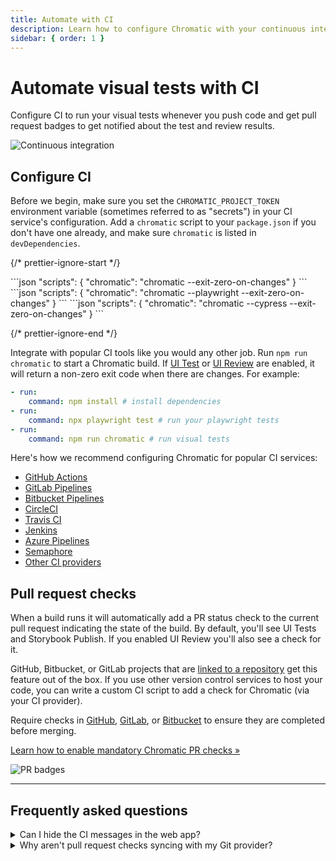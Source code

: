 ```yaml
---
title: Automate with CI
description: Learn how to configure Chromatic with your continuous integration service
sidebar: { order: 1 }
---
```



# Automate visual tests with CI

Configure CI to run your visual tests whenever you push code and get pull request badges to get notified about the test and review results.

![Continuous integration](../../images/workflow-ci-e2e.png)

## Configure CI

Before we begin, make sure you set the `CHROMATIC_PROJECT_TOKEN` environment variable (sometimes referred to as "secrets") in your CI service's configuration. Add a `chromatic` script to your `package.json` if you don't have one already, and make sure `chromatic` is listed in `devDependencies`.

{/* prettier-ignore-start */}

<IntegrationSnippets>
  <Fragment slot="storybook">
```json
"scripts": {
  "chromatic": "chromatic --exit-zero-on-changes"
}
```
  </Fragment>
  <Fragment slot="playwright">
```json
"scripts": {
  "chromatic": "chromatic --playwright --exit-zero-on-changes"
}
```
  </Fragment>
  <Fragment slot="cypress">
```json
"scripts": {
  "chromatic": "chromatic --cypress --exit-zero-on-changes"
}
```
  </Fragment>
</IntegrationSnippets>

{/* prettier-ignore-end */}

Integrate with popular CI tools like you would any other job. Run `npm run chromatic` to start a Chromatic build. If [UI Test](/docs) or [UI Review](/docs/review) are enabled, it will return a non-zero exit code when there are changes. For example:

```yml
- run:
    command: npm install # install dependencies
- run:
    command: npx playwright test # run your playwright tests
- run:
    command: npm run chromatic # run visual tests
```

Here's how we recommend configuring Chromatic for popular CI services:

- [GitHub Actions](/docs/github-actions)
- [GitLab Pipelines](/docs/gitlab)
- [Bitbucket Pipelines](/docs/bitbucket-pipelines)
- [CircleCI](/docs/circleci)
- [Travis CI](/docs/travisci)
- [Jenkins](/docs/jenkins)
- [Azure Pipelines](/docs/azure-pipelines)
- [Semaphore](/docs/semaphore)
- [Other CI providers](/docs/custom-ci-provider)

## Pull request checks

When a build runs it will automatically add a PR status check to the current pull request indicating the state of the build. By default, you'll see UI Tests and Storybook Publish. If you enabled UI Review you'll also see a check for it.

GitHub, Bitbucket, or GitLab projects that are [linked to a repository](/docs/access) get this feature out of the box. If you use other version control services to host your code, you can write a custom CI script to add a check for Chromatic (via your CI provider).

Require checks in [GitHub](https://docs.github.com/en/repositories/configuring-branches-and-merges-in-your-repository/managing-protected-branches/managing-a-branch-protection-rule#creating-a-branch-protection-rule), [GitLab](https://docs.Gitlab.com/ee/api/commits.html#post-the-build-status-to-a-commit), or [Bitbucket](https://confluence.atlassian.com/bitbucket/suggest-or-require-checks-before-a-merge-856691474.html) to ensure they are completed before merging.

[Learn how to enable mandatory Chromatic PR checks »](/docs/mandatory-pr-checks)

![PR badges](../../images/prbadges-e2e.png)

---

## Frequently asked questions

<details>
<summary>Can I hide the CI messages in the web app?</summary>

Chromatic detects CI test runs for most services. But it's not possible for every system, which results in users seeing persistent "Setup CI / Automation" messages in the UI.

If this is happening to you, prepend `CI=true` to your test command like so `CI=true yarn chromatic...` to hide the "Setup CI" messages in Chromatic. [Learn more](/docs).

</details>

<details>
<summary>Why aren't pull request checks syncing with my Git provider?</summary>

Pull/merge request checks show the status of your UI Tests and UI Review in GitHub, Bitbucket, or GitLab. If you find that your status checks are out of sync between Chromatic and your Git provider, try the solutions below.

**1. Check that your project is linked to a Git provider**

Go to your Project » Manage » Configure tab under the "Connected Applications". Then confirm that there is a repository connected to your project and that the access token is valid.

**2. Check whether commits are successfully linked to builds**

Chromatic runs builds for each commit to power UI Tests and UI Review. We expect the build commit in Chromatic to match the commit in your repository. But some CI environments and Git providers create an "ephemeral" merge commit if your feature branch is not up to date with your default base branch (master, main, develop, etc).

You can verify that you're in this situation by going to the Build page and noting the commit hash. If your project is "linked" to a Git provider, you can also click on the commit to go straight to the Git provider website. If you get a "Not Found" page indicating the commit doesn't exist then this issue applies to you.

The way to fix this is to set the Chromatic [environment variables](/docs/cli#environment-variables): `CHROMATIC_SHA`, `CHROMATIC_BRANCH`, `CHROMATIC_SLUG`. Note that you must set all three.

**3. Check if your environment variables are set correctly**

Another possibility is that your environment variables `CHROMATIC_SHA`, `CHROMATIC_BRANCH`, `CHROMATIC_SLUG` are not configured correctly.

The most likely reason is that you are pulling the incorrect value from your CI provider to set the variables or you are working on a forked repository and have not configured the variables to match the base repository.

<div class="aside">

If none of these situations apply to you, [email](mailto:support@chromatic.com) support and attach the full job that includes `chromatic` for your particular CI environment.

</div>

</details>
